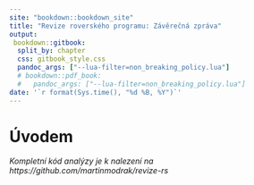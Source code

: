 ```yaml
---
site: "bookdown::bookdown_site"
title: "Revize roverského programu: Závěrečná zpráva"
output:
 bookdown::gitbook:
  split_by: chapter
  css: gitbook_style.css
  pandoc_args: ["--lua-filter=non_breaking_policy.lua"]
  # bookdown::pdf_book:
  #   pandoc_args: ["--lua-filter=non_breaking_policy.lua"]
date: '`r format(Sys.time(), "%d %B, %Y")`'
---
```


# Úvodem


_Kompletní kód analýzy je k nalezení na https://github.com/martinmodrak/revize-rs _

